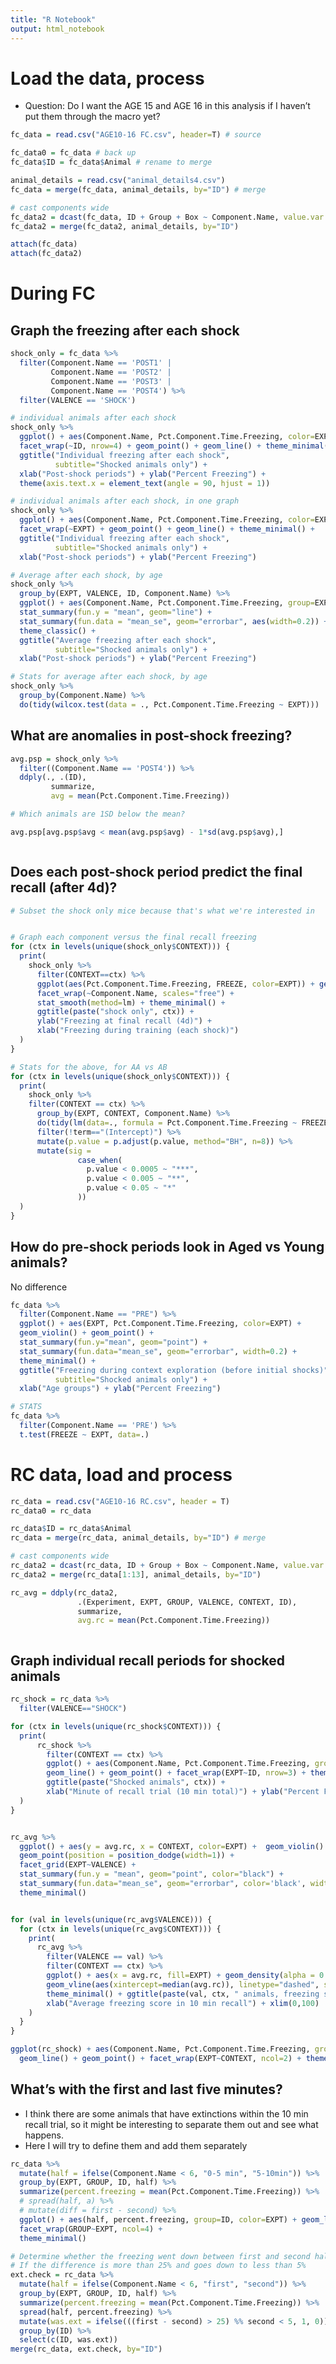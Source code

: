 ```yaml
---
title: "R Notebook"
output: html_notebook
---
```


 
# Load the data, process
- Question: Do I want the AGE 15 and AGE 16 in this analysis if I haven't put them through the macro yet? 
```r

fc_data = read.csv("AGE10-16 FC.csv", header=T) # source

fc_data0 = fc_data # back up
fc_data$ID = fc_data$Animal # rename to merge

animal_details = read.csv("animal_details4.csv")
fc_data = merge(fc_data, animal_details, by="ID") # merge

# cast components wide
fc_data2 = dcast(fc_data, ID + Group + Box ~ Component.Name, value.var = "Pct.Component.Time.Freezing")
fc_data2 = merge(fc_data2, animal_details, by="ID")

attach(fc_data)
attach(fc_data2)


```
# During FC
## Graph the freezing after each shock
```r

shock_only = fc_data %>%
  filter(Component.Name == 'POST1' |
         Component.Name == 'POST2' |
         Component.Name == 'POST3' |
         Component.Name == 'POST4') %>%
  filter(VALENCE == 'SHOCK')

# individual animals after each shock
shock_only %>%
  ggplot() + aes(Component.Name, Pct.Component.Time.Freezing, color=EXPT, group=ID) +
  facet_wrap(~ID, nrow=4) + geom_point() + geom_line() + theme_minimal() +
  ggtitle("Individual freezing after each shock",
          subtitle="Shocked animals only") +
  xlab("Post-shock periods") + ylab("Percent Freezing") +
  theme(axis.text.x = element_text(angle = 90, hjust = 1))

# individual animals after each shock, in one graph
shock_only %>%
  ggplot() + aes(Component.Name, Pct.Component.Time.Freezing, color=EXPT, group=ID) +
  facet_wrap(~EXPT) + geom_point() + geom_line() + theme_minimal() +
  ggtitle("Individual freezing after each shock",
          subtitle="Shocked animals only") +
  xlab("Post-shock periods") + ylab("Percent Freezing")

# Average after each shock, by age
shock_only %>%
  group_by(EXPT, VALENCE, ID, Component.Name) %>%
  ggplot() + aes(Component.Name, Pct.Component.Time.Freezing, group=EXPT, color=EXPT) +
  stat_summary(fun.y = "mean", geom="line") +
  stat_summary(fun.data = "mean_se", geom="errorbar", aes(width=0.2)) +
  theme_classic() + 
  ggtitle("Average freezing after each shock",
          subtitle="Shocked animals only") +
  xlab("Post-shock periods") + ylab("Percent Freezing")

# Stats for average after each shock, by age
shock_only %>%
  group_by(Component.Name) %>%
  do(tidy(wilcox.test(data = ., Pct.Component.Time.Freezing ~ EXPT)))

```

## What are anomalies in post-shock freezing?
```r
avg.psp = shock_only %>%
  filter((Component.Name == 'POST4')) %>%
  ddply(., .(ID), 
         summarize, 
         avg = mean(Pct.Component.Time.Freezing))

# Which animals are 1SD below the mean?

avg.psp[avg.psp$avg < mean(avg.psp$avg) - 1*sd(avg.psp$avg),]



```



## Does each post-shock period predict the final recall (after 4d)?
```r
# Subset the shock only mice because that's what we're interested in


# Graph each component versus the final recall freezing
for (ctx in levels(unique(shock_only$CONTEXT))) {
  print(
    shock_only %>%
      filter(CONTEXT==ctx) %>%
      ggplot(aes(Pct.Component.Time.Freezing, FREEZE, color=EXPT)) + geom_point() + 
      facet_wrap(~Component.Name, scales="free") +
      stat_smooth(method=lm) + theme_minimal() + 
      ggtitle(paste("shock only", ctx)) +
      ylab("Freezing at final recall (4d)") +
      xlab("Freezing during training (each shock)")
  )
}

# Stats for the above, for AA vs AB
for (ctx in levels(unique(shock_only$CONTEXT))) {
  print(
    shock_only %>%
    filter(CONTEXT == ctx) %>%
      group_by(EXPT, CONTEXT, Component.Name) %>%
      do(tidy(lm(data=., formula = Pct.Component.Time.Freezing ~ FREEZE))) %>%
      filter(!term=="(Intercept)") %>%
      mutate(p.value = p.adjust(p.value, method="BH", n=8)) %>%
      mutate(sig = 
               case_when(
                 p.value < 0.0005 ~ "***",
                 p.value < 0.005 ~ "**", 
                 p.value < 0.05 ~ "*"
               ))
  )
}
```

## How do pre-shock periods look in Aged vs Young animals?
No difference
```r

fc_data %>%
  filter(Component.Name == "PRE") %>%
  ggplot() + aes(EXPT, Pct.Component.Time.Freezing, color=EXPT) + 
  geom_violin() + geom_point() + 
  stat_summary(fun.y="mean", geom="point") +
  stat_summary(fun.data="mean_se", geom="errorbar", width=0.2) +
  theme_minimal() +
  ggtitle("Freezing during context exploration (before initial shocks)",
          subtitle="Shocked animals only") +
  xlab("Age groups") + ylab("Percent Freezing")

# STATS
fc_data %>%
  filter(Component.Name == 'PRE') %>%
  t.test(FREEZE ~ EXPT, data=.)


```


# RC data, load and process

```r
rc_data = read.csv("AGE10-16 RC.csv", header = T)
rc_data0 = rc_data

rc_data$ID = rc_data$Animal
rc_data = merge(rc_data, animal_details, by="ID") # merge

# cast components wide
rc_data2 = dcast(rc_data, ID + Group + Box ~ Component.Name, value.var = "Pct.Component.Time.Freezing")
rc_data2 = merge(rc_data[1:13], animal_details, by="ID")

rc_avg = ddply(rc_data2,
               .(Experiment, EXPT, GROUP, VALENCE, CONTEXT, ID), 
               summarize, 
               avg.rc = mean(Pct.Component.Time.Freezing))



```

## Graph individual recall periods for shocked animals

```r

rc_shock = rc_data %>%
  filter(VALENCE=="SHOCK")

for (ctx in levels(unique(rc_shock$CONTEXT))) {
  print(
      rc_shock %>%
        filter(CONTEXT == ctx) %>%
        ggplot() + aes(Component.Name, Pct.Component.Time.Freezing, group=ID, color=EXPT) + 
        geom_line() + geom_point() + facet_wrap(EXPT~ID, nrow=3) + theme_minimal() + 
        ggtitle(paste("Shocked animals", ctx)) +
        xlab("Minute of recall trial (10 min total)") + ylab("Percent Freezing")
  )
}



```


```r

rc_avg %>%
  ggplot() + aes(y = avg.rc, x = CONTEXT, color=EXPT) +  geom_violin() +
  geom_point(position = position_dodge(width=1)) +
  facet_grid(EXPT~VALENCE) +
  stat_summary(fun.y = "mean", geom="point", color="black") +
  stat_summary(fun.data="mean_se", geom="errorbar", color='black', width=0.2) +
  theme_minimal() 


for (val in levels(unique(rc_avg$VALENCE))) {
  for (ctx in levels(unique(rc_avg$CONTEXT))) {
    print(
      rc_avg %>%
        filter(VALENCE == val) %>%
        filter(CONTEXT == ctx) %>%
        ggplot() + aes(x = avg.rc, fill=EXPT) + geom_density(alpha = 0.5) + 
        geom_vline(aes(xintercept=median(avg.rc)), linetype="dashed", size=1) + 
        theme_minimal() + ggtitle(paste(val, ctx, " animals, freezing score distribution")) +
        xlab("Average freezing score in 10 min recall") + xlim(0,100)
    )
  }
}

ggplot(rc_shock) + aes(Component.Name, Pct.Component.Time.Freezing, group=ID, color=EXPT) + 
  geom_line() + geom_point() + facet_wrap(EXPT~CONTEXT, ncol=2) + theme_minimal()

```

## What's with the first and last five minutes?
- I think there are some animals that have extinctions within the 10 min recall trial, so it might be interesting to separate them out and see what happens. 
- Here I will try to define them and add them separately

```r

rc_data %>%
  mutate(half = ifelse(Component.Name < 6, "0-5 min", "5-10min")) %>%
  group_by(EXPT, GROUP, ID, half) %>%
  summarize(percent.freezing = mean(Pct.Component.Time.Freezing)) %>%
  # spread(half, a) %>%
  # mutate(diff = first - second) %>%
  ggplot() + aes(half, percent.freezing, group=ID, color=EXPT) + geom_line() + geom_point() + 
  facet_wrap(GROUP~EXPT, ncol=4) +
  theme_minimal()

# Determine whether the freezing went down between first and second half of the 10 minutes
# If the difference is more than 25% and goes down to less than 5%
ext.check = rc_data %>%
  mutate(half = ifelse(Component.Name < 6, "first", "second")) %>%
  group_by(EXPT, GROUP, ID, half) %>%
  summarize(percent.freezing = mean(Pct.Component.Time.Freezing)) %>%
  spread(half, percent.freezing) %>%
  mutate(was.ext = ifelse(((first - second) > 25) %% second < 5, 1, 0)) %>%
  group_by(ID) %>%
  select(c(ID, was.ext))
merge(rc_data, ext.check, by="ID")


```




